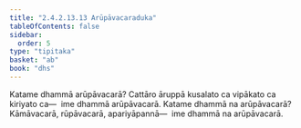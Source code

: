 ```yaml
---
title: "2.4.2.13.13 Arūpāvacaraduka"
tableOfContents: false
sidebar:
  order: 5
type: "tipitaka"
basket: "ab"
book: "dhs"
---
```



<DynamicBreadcrumb />

<Division number="1605" book="dhs">

<Paragraph number="2316" book="dhs">
Katame dhammā arūpāvacarā? Cattāro āruppā kusalato ca vipākato ca kiriyato ca—  ime dhammā arūpāvacarā.
</Paragraph>

</Division>
<Division number="1606" book="dhs">

<Paragraph number="2317" book="dhs">
Katame dhammā na arūpāvacarā? Kāmāvacarā, rūpāvacarā, apariyāpannā—  ime dhammā na arūpāvacarā.
</Paragraph>
</Division>